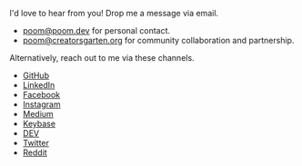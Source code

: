 I'd love to hear from you! Drop me a message via email.

- poom@poom.dev for personal contact.
- poom@creatorsgarten.org for community collaboration and partnership.

Alternatively, reach out to me via these channels.

- [GitHub](https://github.com/heypoom)
- [LinkedIn](https://www.linkedin.com/in/phoomparin)
- [Facebook](https://www.facebook.com/phoomparin.mano)
- [Instagram](https://www.instagram.com/phoomparin)
- [Medium](https://medium.com/@phoomparin)
- [Keybase](https://keybase.io/phoomparin)
- [DEV](https://dev.to/heypoom)
- [Twitter](https://twitter.com/heypoom)
- [Reddit](https://reddit.com/u/heypoom)
